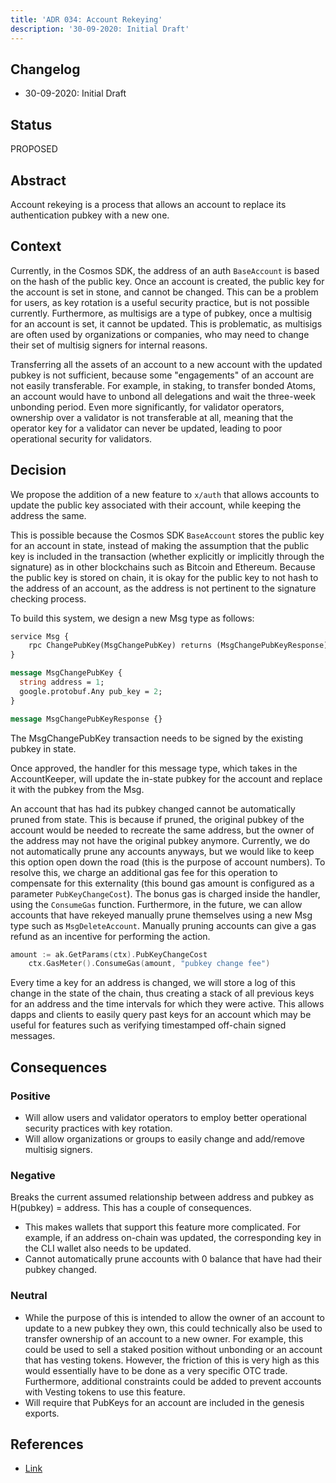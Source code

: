 ```yaml
---
title: 'ADR 034: Account Rekeying'
description: '30-09-2020: Initial Draft'
---
```

## Changelog

* 30-09-2020: Initial Draft

## Status

PROPOSED

## Abstract

Account rekeying is a process that allows an account to replace its authentication pubkey with a new one.

## Context

Currently, in the Cosmos SDK, the address of an auth `BaseAccount` is based on the hash of the public key.  Once an account is created, the public key for the account is set in stone, and cannot be changed.  This can be a problem for users, as key rotation is a useful security practice, but is not possible currently.  Furthermore, as multisigs are a type of pubkey, once a multisig for an account is set, it cannot be updated.  This is problematic, as multisigs are often used by organizations or companies, who may need to change their set of multisig signers for internal reasons.

Transferring all the assets of an account to a new account with the updated pubkey is not sufficient, because some "engagements" of an account are not easily transferable.  For example, in staking, to transfer bonded Atoms, an account would have to unbond all delegations and wait the three-week unbonding period.  Even more significantly, for validator operators, ownership over a validator is not transferable at all, meaning that the operator key for a validator can never be updated, leading to poor operational security for validators.

## Decision

We propose the addition of a new feature to `x/auth` that allows accounts to update the public key associated with their account, while keeping the address the same.

This is possible because the Cosmos SDK `BaseAccount` stores the public key for an account in state, instead of making the assumption that the public key is included in the transaction (whether explicitly or implicitly through the signature) as in other blockchains such as Bitcoin and Ethereum.  Because the public key is stored on chain, it is okay for the public key to not hash to the address of an account, as the address is not pertinent to the signature checking process.

To build this system, we design a new Msg type as follows:

```protobuf
service Msg {
    rpc ChangePubKey(MsgChangePubKey) returns (MsgChangePubKeyResponse);
}

message MsgChangePubKey {
  string address = 1;
  google.protobuf.Any pub_key = 2;
}

message MsgChangePubKeyResponse {}
```

The MsgChangePubKey transaction needs to be signed by the existing pubkey in state.

Once approved, the handler for this message type, which takes in the AccountKeeper, will update the in-state pubkey for the account and replace it with the pubkey from the Msg.

An account that has had its pubkey changed cannot be automatically pruned from state.  This is because if pruned, the original pubkey of the account would be needed to recreate the same address, but the owner of the address may not have the original pubkey anymore.  Currently, we do not automatically prune any accounts anyways, but we would like to keep this option open down the road (this is the purpose of account numbers).  To resolve this, we charge an additional gas fee for this operation to compensate for this externality (this bound gas amount is configured as a parameter `PubKeyChangeCost`). The bonus gas is charged inside the handler, using the `ConsumeGas` function.  Furthermore, in the future, we can allow accounts that have rekeyed manually prune themselves using a new Msg type such as `MsgDeleteAccount`.  Manually pruning accounts can give a gas refund as an incentive for performing the action.

```go
amount := ak.GetParams(ctx).PubKeyChangeCost
	ctx.GasMeter().ConsumeGas(amount, "pubkey change fee")
```

Every time a key for an address is changed, we will store a log of this change in the state of the chain, thus creating a stack of all previous keys for an address and the time intervals for which they were active.  This allows dapps and clients to easily query past keys for an account which may be useful for features such as verifying timestamped off-chain signed messages.

## Consequences

### Positive

* Will allow users and validator operators to employ better operational security practices with key rotation.
* Will allow organizations or groups to easily change and add/remove multisig signers.

### Negative

Breaks the current assumed relationship between address and pubkey as H(pubkey) = address. This has a couple of consequences.

* This makes wallets that support this feature more complicated. For example, if an address on-chain was updated, the corresponding key in the CLI wallet also needs to be updated.
* Cannot automatically prune accounts with 0 balance that have had their pubkey changed.

### Neutral

* While the purpose of this is intended to allow the owner of an account to update to a new pubkey they own, this could technically also be used to transfer ownership of an account to a new owner.  For example, this could be used to sell a staked position without unbonding or an account that has vesting tokens.  However, the friction of this is very high as this would essentially have to be done as a very specific OTC trade. Furthermore, additional constraints could be added to prevent accounts with Vesting tokens to use this feature.
* Will require that PubKeys for an account are included in the genesis exports.

## References

* [Link](https://www.algorand.com/resources/blog/announcing-rekeying)
